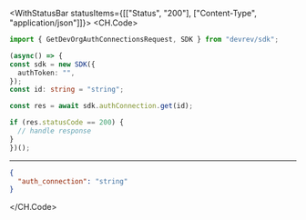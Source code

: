 

<WithStatusBar statusItems={[["Status", "200"], ["Content-Type", "application/json"]]}>
  <CH.Code>
  ```typescript Get.ts
  import { GetDevOrgAuthConnectionsRequest, SDK } from "devrev/sdk";

(async() => {
  const sdk = new SDK({
    authToken: "",
  });
const id: string = "string";

  const res = await sdk.authConnection.get(id);

  if (res.statusCode == 200) {
    // handle response
  }
})();
  ```
  ---

  ```json Example Response
  {
    "auth_connection": "string"
  }
  ```
  </CH.Code>
</WithStatusBar>
